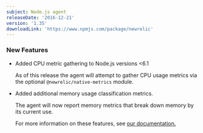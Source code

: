 ```yaml
---
subject: Node.js agent
releaseDate: '2016-12-21'
version: '1.35'
downloadLink: 'https://www.npmjs.com/package/newrelic'
---
```


### New Features

* Added CPU metric gathering to Node.js versions &lt;6.1

  As of this release the agent will attempt to gather CPU usage metrics via the optional `@newrelic/native-metrics` module.
* Added additional memory usage classification metrics.

  The agent will now report memory metrics that break down memory by its current use.

  For more information on these features, see [our documentation.](https://docs.newrelic.com/docs/agents/nodejs-agent/supported-features/node-vm-measurements)
